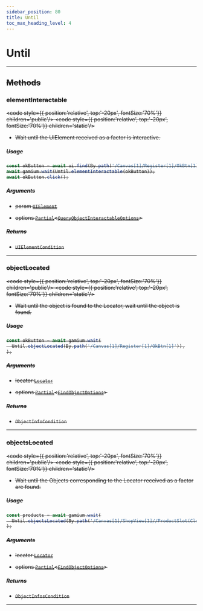 ```yaml
---
sidebar_position: 80
title: Until
toc_max_heading_level: 4
---
```


# Until <s generated />

<hr class="solid" />  <s generated />

## Methods <s generated />

### elementInteractable <s generated />

<s childtag /> <code style={{ position:'relative', top:'-20px', fontSize:'70%'}} children='public'/> <code style={{ position:'relative', top:'-20px', fontSize:'70%'}} children='static'/> <s generated />

- Wait until the UIElement received as a factor is interactive.

##### Usage

```ts
const okButton = await ui.find(By.path('/Canvas[1]/Register[1]/OkBtn[1]'));
await gamium.wait(Until.elementInteractable(okButton));
await okButton.click();
```

##### Arguments <s generated />

- param [`UIElement`]( ui-element) <s generated />

- options [`Partial`]( https://www.typescriptlang.org/docs/handbook/utility-types.html#partialtype)<[`QueryObjectInteractableOptions`]( ../types/query-object-interactable-options)> <s generated />

##### Returns <s generated />

- `UIElementCondition` <s generated />

<hr class="solid" />  <s generated />

### objectLocated <s generated />

<s childtag /> <code style={{ position:'relative', top:'-20px', fontSize:'70%'}} children='public'/> <code style={{ position:'relative', top:'-20px', fontSize:'70%'}} children='static'/> <s generated />

- Wait until the object is found to the Locator, wait until the object is found.

##### Usage

```ts
const okButton = await gamium.wait(
  Until.objectLocated(By.path('/Canvas[1]/Register[1]/OkBtn[1]')),
);
```

##### Arguments <s generated />

- locator [`Locator`]( ../types/locator) <s generated />

- options [`Partial`]( https://www.typescriptlang.org/docs/handbook/utility-types.html#partialtype)<[`FindObjectOptions`]( ../types/find-object-options)> <s generated />

##### Returns <s generated />

- `ObjectInfoCondition` <s generated />

<hr class="solid" />  <s generated />

### objectsLocated <s generated />

<s childtag /> <code style={{ position:'relative', top:'-20px', fontSize:'70%'}} children='public'/> <code style={{ position:'relative', top:'-20px', fontSize:'70%'}} children='static'/> <s generated />

- Wait until the Objects corresponding to the Locator received as a factor are found.

##### Usage

```ts
const products = await gamium.wait(
  Until.objectsLocated(By.path('/Canvas[1]/ShopView[1]//ProductSlot(Clone)')),
);
```

##### Arguments <s generated />

- locator [`Locator`]( ../types/locator) <s generated />

- options [`Partial`]( https://www.typescriptlang.org/docs/handbook/utility-types.html#partialtype)<[`FindObjectOptions`]( ../types/find-object-options)> <s generated />

##### Returns <s generated />

- `ObjectInfosCondition` <s generated />

<hr class="solid" />  <s generated />

